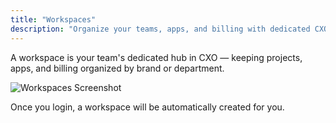 ```yaml
---
title: "Workspaces"
description: "Organize your teams, apps, and billing with dedicated CXO workspaces."
---
```


A workspace is your team's dedicated hub in CXO — keeping projects, apps, and billing organized by brand or department.

![Workspaces Screenshot](https://assets.catalogix.ai/60f7c68028a33c7c28599102c281d3ef)

<Tip>
Once you login, a workspace will be automatically created for you.
</Tip>
